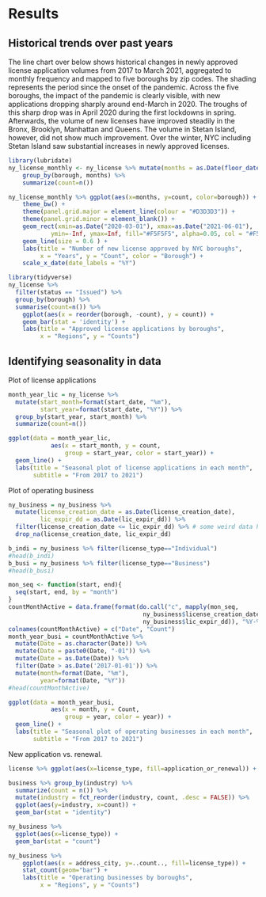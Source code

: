 # Results

## Historical trends over past years

The line chart over below shows historical changes in newly approved license application volumes from 2017 to March 2021, aggregated to monthly frequency and mapped to five boroughs by zip codes. The shading represents the period since the onset of the pandemic. Across the five boroughs, the impact of the pandemic is clearly visible, with new applications dropping sharply around end-March in 2020. The troughs of this sharp drop was in April 2020 during the first lockdowns in spring. Afterwards, the volume of new licenses have improved steadily in the Bronx, Brooklyn, Manhattan and Queens. The volume in Stetan Island, however, did not show much improvement. Over the winter, NYC including Stetan Island saw substantial increases in newly approved licenses. 

```r
library(lubridate)
ny_license_monthly <- ny_license %>% mutate(months = as.Date(floor_date(start_date, "month"), format="%Y-%m-%d")) %>% 
    group_by(borough, months) %>% 
    summarize(count=n())

ny_license_monthly %>% ggplot(aes(x=months, y=count, color=borough)) +
    theme_bw() +
    theme(panel.grid.major = element_line(colour = "#D3D3D3")) +
    theme(panel.grid.minor = element_blank()) +
    geom_rect(xmin=as.Date("2020-03-01"), xmax=as.Date("2021-06-01"), 
            ymin=-Inf, ymax=Inf, fill="#F5F5F5", alpha=0.05, col = "#F5F5F5") +
    geom_line(size = 0.6 ) +
    labs(title = "Number of new license approved by NYC boroughs",
         x = "Years", y = "Count", color = "Borough") +
    scale_x_date(date_labels = "%Y")

```

```r
library(tidyverse)
ny_license %>% 
  filter(status == "Issued") %>%  
  group_by(borough) %>% 
  summarise(count=n()) %>% 
    ggplot(aes(x = reorder(borough, -count), y = count)) + 
    geom_bar(stat = 'identity') +
    labs(title = "Approved license applications by boroughs",
         x = "Regions", y = "Counts")
```

## Identifying seasonality in data

Plot of license applications
```r
month_year_lic = ny_license %>% 
  mutate(start_month=format(start_date, "%m"), 
         start_year=format(start_date, "%Y")) %>% 
  group_by(start_year, start_month) %>% 
  summarize(count=n())

ggplot(data = month_year_lic, 
            aes(x = start_month, y = count, 
                group = start_year, color = start_year)) + 
  geom_line() +
  labs(title = "Seasonal plot of license applications in each month",
       subtitle = "From 2017 to 2021")
```

Plot of operating business
```r
ny_business = ny_business %>% 
  mutate(license_creation_date = as.Date(license_creation_date),
         lic_expir_dd = as.Date(lic_expir_dd)) %>% 
  filter(license_creation_date <= lic_expir_dd) %>% # some weird data here, creation should be earlier than expiration
  drop_na(license_creation_date, lic_expir_dd)

b_indi = ny_business %>% filter(license_type=="Individual")
#head(b_indi)
b_busi = ny_business %>% filter(license_type=="Business")
#head(b_busi)
```


```r
mon_seq <- function(start, end){
  seq(start, end, by = "month")
}
countMonthActive = data.frame(format(do.call("c", mapply(mon_seq, 
                                      ny_business$license_creation_date, 
                                      ny_business$lic_expir_dd)), "%Y-%m") %>% table)
colnames(countMonthActive) = c("Date", "Count")
month_year_busi = countMonthActive %>% 
  mutate(Date = as.character(Date)) %>% 
  mutate(Date = paste0(Date, "-01")) %>% 
  mutate(Date = as.Date(Date)) %>% 
  filter(Date > as.Date('2017-01-01')) %>% 
  mutate(month=format(Date, "%m"), 
         year=format(Date, "%Y"))
#head(countMonthActive)
```

```r
ggplot(data = month_year_busi, 
            aes(x = month, y = Count, 
                group = year, color = year)) + 
  geom_line() +
  labs(title = "Seasonal plot of operating businesses in each month",
       subtitle = "From 2017 to 2021")
```


New application vs. renewal.

``` r
license %>% ggplot(aes(x=license_type, fill=application_or_renewal)) + geom_bar()
```


``` r
business %>% group_by(industry) %>% 
  summarize(count = n()) %>% 
  mutate(industry = fct_reorder(industry, count, .desc = FALSE)) %>% 
  ggplot(aes(y=industry, x=count)) + 
  geom_bar(stat = "identity")
```

``` r
ny_business %>% 
  ggplot(aes(x=license_type)) + 
  geom_bar(stat = "count")

ny_business %>% 
    ggplot(aes(x = address_city, y=..count.., fill=license_type)) + 
    stat_count(geom="bar") +
    labs(title = "Operating businesses by boroughs",
         x = "Regions", y = "Counts")
```
